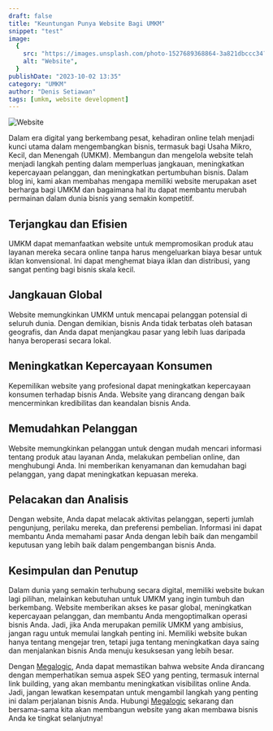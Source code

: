 ```yaml
---
draft: false
title: "Keuntungan Punya Website Bagi UMKM"
snippet: "test"
image:
  {
    src: "https://images.unsplash.com/photo-1527689368864-3a821dbccc34?&fit=crop&w=430&h=240",
    alt: "Website",
  }
publishDate: "2023-10-02 13:35"
category: "UMKM"
author: "Denis Setiawan"
tags: [umkm, website development]
---
```


![Website](https://images.unsplash.com/photo-1527689368864-3a821dbccc34)

Dalam era digital yang berkembang pesat, kehadiran online telah menjadi kunci utama dalam mengembangkan bisnis, termasuk bagi Usaha Mikro, Kecil, dan Menengah (UMKM). Membangun dan mengelola website telah menjadi langkah penting dalam memperluas jangkauan, meningkatkan kepercayaan pelanggan, dan meningkatkan pertumbuhan bisnis. Dalam blog ini, kami akan membahas mengapa memiliki website merupakan aset berharga bagi UMKM dan bagaimana hal itu dapat membantu merubah permainan dalam dunia bisnis yang semakin kompetitif.

## Terjangkau dan Efisien

UMKM dapat memanfaatkan website untuk mempromosikan produk atau layanan mereka secara online tanpa harus mengeluarkan biaya besar untuk iklan konvensional. Ini dapat menghemat biaya iklan dan distribusi, yang sangat penting bagi bisnis skala kecil.

## Jangkauan Global

Website memungkinkan UMKM untuk mencapai pelanggan potensial di seluruh dunia. Dengan demikian, bisnis Anda tidak terbatas oleh batasan geografis, dan Anda dapat menjangkau pasar yang lebih luas daripada hanya beroperasi secara lokal.

## Meningkatkan Kepercayaan Konsumen

Kepemilikan website yang profesional dapat meningkatkan kepercayaan konsumen terhadap bisnis Anda. Website yang dirancang dengan baik mencerminkan kredibilitas dan keandalan bisnis Anda.

## Memudahkan Pelanggan

Website memungkinkan pelanggan untuk dengan mudah mencari informasi tentang produk atau layanan Anda, melakukan pembelian online, dan menghubungi Anda. Ini memberikan kenyamanan dan kemudahan bagi pelanggan, yang dapat meningkatkan kepuasan mereka.

## Pelacakan dan Analisis

Dengan website, Anda dapat melacak aktivitas pelanggan, seperti jumlah pengunjung, perilaku mereka, dan preferensi pembelian. Informasi ini dapat membantu Anda memahami pasar Anda dengan lebih baik dan mengambil keputusan yang lebih baik dalam pengembangan bisnis Anda.

## Kesimpulan dan Penutup

Dalam dunia yang semakin terhubung secara digital, memiliki website bukan lagi pilihan, melainkan kebutuhan untuk UMKM yang ingin tumbuh dan berkembang. Website memberikan akses ke pasar global, meningkatkan kepercayaan pelanggan, dan membantu Anda mengoptimalkan operasi bisnis Anda. Jadi, jika Anda merupakan pemilik UMKM yang ambisius, jangan ragu untuk memulai langkah penting ini. Memiliki website bukan hanya tentang mengejar tren, tetapi juga tentang meningkatkan daya saing dan menjalankan bisnis Anda menuju kesuksesan yang lebih besar.

Dengan <a href="/pricing" class="text-blue-500" target="_blank" >Megalogic</a>, Anda dapat memastikan bahwa website Anda dirancang dengan memperhatikan semua aspek SEO yang penting, termasuk internal link building, yang akan membantu meningkatkan visibilitas online Anda. Jadi, jangan lewatkan kesempatan untuk mengambil langkah yang penting ini dalam perjalanan bisnis Anda. Hubungi <a href="/pricing" class="text-blue-500" target="_blank" >Megalogic</a> sekarang dan bersama-sama kita akan membangun website yang akan membawa bisnis Anda ke tingkat selanjutnya!
